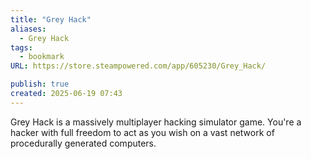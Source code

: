 ```yaml
---
title: "Grey Hack"
aliases:
  - Grey Hack
tags:
  - bookmark
URL: https://store.steampowered.com/app/605230/Grey_Hack/

publish: true
created: 2025-06-19 07:43
---
```




Grey Hack is a massively multiplayer hacking simulator game. You're a hacker with full freedom to act as you wish on a vast network of procedurally generated computers.